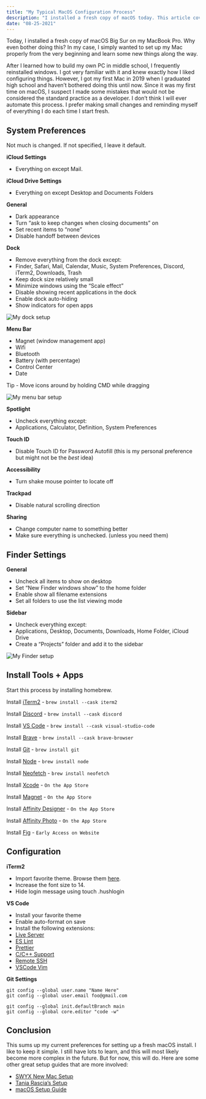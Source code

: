 ```yaml
---
title: "My Typical MacOS Configuration Process"
description: "I installed a fresh copy of macOS today. This article covers all the software installed, settings changed, and other configurations I do."
date: "08-25-2021"
---
```


Today, I installed a fresh copy of macOS Big Sur on my MacBook Pro. Why even bother doing this? In my case, I simply wanted to set up my Mac properly from the very beginning and learn some new things along the way.

After I learned how to build my own PC in middle school, I frequently reinstalled windows. I got very familiar with it and knew exactly how I liked configuring things. However, I got my first Mac in 2019 when I graduated high school and haven’t bothered doing this until now. Since it was my first time on macOS, I suspect I made some mistakes that would not be considered the standard practice as a developer. I don’t think I will ever automate this process. I prefer making small changes and reminding myself of everything I do each time I start fresh.

## System Preferences

Not much is changed. If not specified, I leave it default.

**iCloud Settings**

- Everything on except Mail.

**iCloud Drive Settings**

- Everything on except Desktop and Documents Folders

**General**

- Dark appearance
- Turn “ask to keep changes when closing documents” on
- Set recent items to “none”
- Disable handoff between devices

**Dock**

- Remove everything from the dock except:
- Finder, Safari, Mail, Calendar, Music, System Preferences, Discord, iTerm2, Downloads, Trash
- Keep dock size relatively small
- Minimize windows using the “Scale effect”
- Disable showing recent applications in the dock
- Enable dock auto-hiding
- Show indicators for open apps

![My dock setup](https://i.imgur.com/lUOqEkb.png)

**Menu Bar**

- Magnet (window management app)
- Wifi
- Bluetooth
- Battery (with percentage)
- Control Center
- Date

Tip - Move icons around by holding CMD while dragging

![My menu bar setup](https://i.imgur.com/UfxgEP2.png)

**Spotlight**

- Uncheck everything except:
- Applications, Calculator, Definition, System Preferences

**Touch ID**

- Disable Touch ID for Password Autofill (this is my personal preference but might not be the _best_ idea)

**Accessibility**

- Turn shake mouse pointer to locate off

**Trackpad**

- Disable natural scrolling direction

**Sharing**

- Change computer name to something better
- Make sure everything is unchecked. (unless you need them)

## Finder Settings

**General**

- Uncheck all items to show on desktop
- Set “New Finder windows show” to the home folder
- Enable show all filename extensions
- Set all folders to use the list viewing mode

**Sidebar**

- Uncheck everything except:
- Applications, Desktop, Documents, Downloads, Home Folder, iCloud Drive
- Create a “Projects” folder and add it to the sidebar

![My Finder setup](https://i.imgur.com/VGNCSeN.png)

## Install Tools + Apps

Start this process by installing homebrew.

Install [iTerm2](https://iterm2.com) -
`brew install --cask iterm2`

Install [Discord](https://discord.com) -
`brew install --cask discord`

Install [VS Code](https://code.visualstudio.com) -
`brew install --cask visual-studio-code`

Install [Brave](https://brave.com) -
`brew install --cask brave-browser`

Install [Git](https://git-scm.com) -
`brew install git`

Install [Node](https://nodejs.org/en/) -
`brew install node`

Install [Neofetch](https://github.com/dylanaraps/neofetch) -
`brew install neofetch`

Install [Xcode](https://developer.apple.com/xcode/) -
`On the App Store`

Install [Magnet](https://magnet.crowdcafe.com) -
`On the App Store`

Install [Affinity Designer](https://affinity.serif.com/en-us/designer/) -
`On the App Store`

Install [Affinity Photo](https://affinity.serif.com/en-us/photo/) -
`On the App Store`

Install [Fig](https://fig.io) -
`Early Access on Website`

## Configuration

**iTerm2**

- Import favorite theme. Browse them [here](https://iterm2colorschemes.com).
- Increase the font size to 14.
- Hide login message using touch .hushlogin

**VS Code**

- Install your favorite theme
- Enable auto-format on save
- Install the following extensions:
- [Live Server](https://marketplace.visualstudio.com/items?itemName=ritwickdey.LiveServer)
- [ES Lint](https://marketplace.visualstudio.com/items?itemName=dbaeumer.vscode-eslint)
- [Prettier](https://marketplace.visualstudio.com/items?itemName=esbenp.prettier-vscode)
- [C/C++ Support](https://marketplace.visualstudio.com/items?itemName=ms-vscode.cpptools)
- [Remote SSH](https://marketplace.visualstudio.com/items?itemName=ms-vscode-remote.remote-ssh)
- [VSCode Vim](https://marketplace.visualstudio.com/items?itemName=vscodevim.vim)

**Git Settings**

```shell
git config --global user.name "Name Here"
git config --global user.email foo@gmail.com

git config --global init.defaultBranch main
git config --global core.editor "code -w"

```

## Conclusion

This sums up my current preferences for setting up a fresh macOS install. I like to keep it simple. I still have lots to learn, and this will most likely become more complex in the future. But for now, this will do. Here are some other great setup guides that are more involved:

- [SWYX New Mac Setup](https://www.swyx.io/new-mac-setup-2021/)
- [Tania Rascia’s Setup](https://www.taniarascia.com/setting-up-a-brand-new-mac-for-development/?ck_subscriber_id=591519942)
- [macOS Setup Guide](http://sourabhbajaj.com/mac-setup/)
